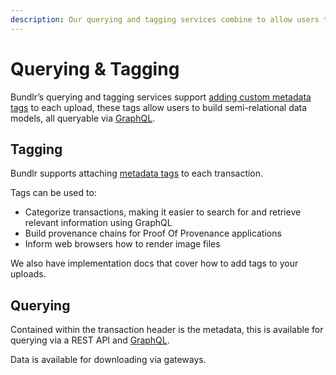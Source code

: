 ```yaml
---
description: Our querying and tagging services combine to allow users to build semi-relational data models, all queryable via GraphQL
---
```


# Querying & Tagging

Bundlr’s querying and tagging services support [adding custom metadata tags](/developer-docs/tags) to each upload, these tags allow users to build semi-relational data models, all queryable via [GraphQL](/developer-docs/graphql).

## Tagging

Bundlr supports attaching [metadata tags](/developer-docs/tags) to each transaction.

Tags can be used to:

-   Categorize transactions, making it easier to search for and retrieve relevant information using GraphQL
-   Build provenance chains for Proof Of Provenance applications
-   Inform web browsers how to render image files

We also have implementation docs that cover how to add tags to your uploads.

## Querying

Contained within the transaction header is the metadata, this is available for querying via a REST API and [GraphQL](/developer-docs/graphql).

Data is available for downloading via gateways.
